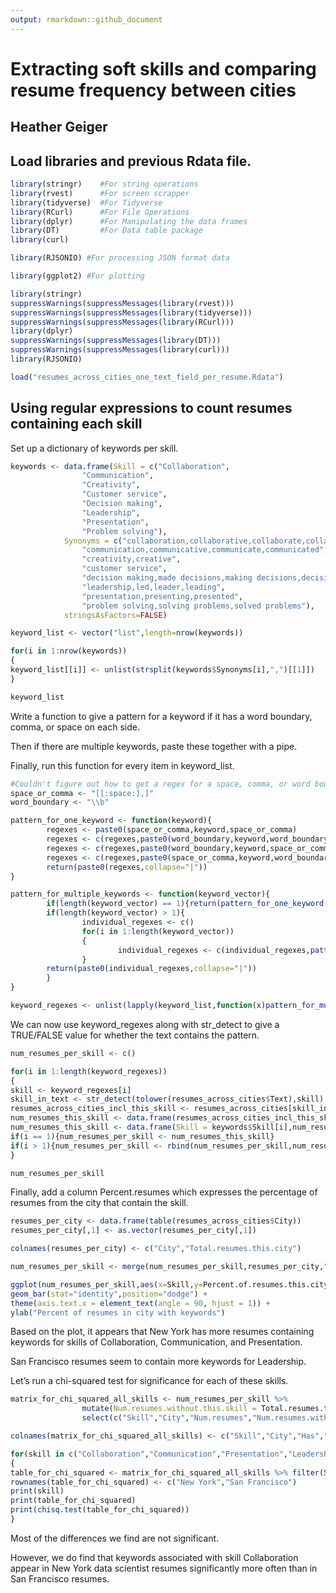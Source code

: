 ```yaml
---
output: rmarkdown::github_document
---
```


# Extracting soft skills and comparing resume frequency between cities
## Heather Geiger

## Load libraries and previous Rdata file.

```r
library(stringr)    #For string operations
library(rvest)      #For screen scrapper
library(tidyverse)  #For Tidyverse
library(RCurl)      #For File Operations
library(dplyr)      #For Manipulating the data frames
library(DT)         #For Data table package
library(curl)

library(RJSONIO) #For processing JSON format data

library(ggplot2) #For plotting
```

```r
library(stringr)
suppressWarnings(suppressMessages(library(rvest)))
suppressWarnings(suppressMessages(library(tidyverse)))
suppressWarnings(suppressMessages(library(RCurl)))
library(dplyr)
suppressWarnings(suppressMessages(library(DT)))
suppressWarnings(suppressMessages(library(curl)))
library(RJSONIO)
```

```r
load("resumes_across_cities_one_text_field_per_resume.Rdata")
```

## Using regular expressions to count resumes containing each skill

Set up a dictionary of keywords per skill.

```r
keywords <- data.frame(Skill = c("Collaboration",
				"Communication",
				"Creativity",
				"Customer service",
				"Decision making",
				"Leadership",
				"Presentation",
				"Problem solving"),
			Synonyms = c("collaboration,collaborative,collaborate,collaborated,team player,teamwork",
				"communication,communicative,communicate,communicated",
				"creativity,creative",
				"customer service",
				"decision making,made decisions,making decisions,decision maker",
				"leadership,led,leader,leading",
				"presentation,presenting,presented",
				"problem solving,solving problems,solved problems"),
			stringsAsFactors=FALSE)

keyword_list <- vector("list",length=nrow(keywords))

for(i in 1:nrow(keywords))
{
keyword_list[[i]] <- unlist(strsplit(keywords$Synonyms[i],",")[[1]])
}

keyword_list
```

Write a function to give a pattern for a keyword if it has a word boundary, comma, or space on each side.

Then if there are multiple keywords, paste these together with a pipe.

Finally, run this function for every item in keyword_list.

```r
#Couldn't figure out how to get a regex for a space, comma, or word boundary. However did get one that can get either a space or comma.
space_or_comma <- "[[:space:],]"
word_boundary <- "\\b"

pattern_for_one_keyword <- function(keyword){
        regexes <- paste0(space_or_comma,keyword,space_or_comma)
        regexes <- c(regexes,paste0(word_boundary,keyword,word_boundary))
        regexes <- c(regexes,paste0(word_boundary,keyword,space_or_comma))
        regexes <- c(regexes,paste0(space_or_comma,keyword,word_boundary))
        return(paste0(regexes,collapse="|"))
}

pattern_for_multiple_keywords <- function(keyword_vector){
        if(length(keyword_vector) == 1){return(pattern_for_one_keyword(keyword_vector))}
        if(length(keyword_vector) > 1){
                individual_regexes <- c()
                for(i in 1:length(keyword_vector))
                {
                        individual_regexes <- c(individual_regexes,pattern_for_one_keyword(keyword_vector[i]))
                }
        return(paste0(individual_regexes,collapse="|")) 
        }
}

keyword_regexes <- unlist(lapply(keyword_list,function(x)pattern_for_multiple_keywords(x)))
```

We can now use keyword_regexes along with str_detect to give a TRUE/FALSE value for whether the text contains the pattern.

```r
num_resumes_per_skill <- c()

for(i in 1:length(keyword_regexes))
{
skill <- keyword_regexes[i]
skill_in_text <- str_detect(tolower(resumes_across_cities$Text),skill)
resumes_across_cities_incl_this_skill <- resumes_across_cities[skill_in_text,]
num_resumes_this_skill <- data.frame(resumes_across_cities_incl_this_skill %>% group_by(City) %>% summarize(Num.resumes = n()),stringsAsFactors=FALSE)
num_resumes_this_skill <- data.frame(Skill = keywords$Skill[i],num_resumes_this_skill,stringsAsFactors=FALSE)
if(i == 1){num_resumes_per_skill <- num_resumes_this_skill}
if(i > 1){num_resumes_per_skill <- rbind(num_resumes_per_skill,num_resumes_this_skill)}
}

num_resumes_per_skill
```

Finally, add a column Percent.resumes which expresses the percentage of resumes from the city that contain the skill.

```r
resumes_per_city <- data.frame(table(resumes_across_cities$City))
resumes_per_city[,1] <- as.vector(resumes_per_city[,1])

colnames(resumes_per_city) <- c("City","Total.resumes.this.city")

num_resumes_per_skill <- merge(num_resumes_per_skill,resumes_per_city,"City") %>% mutate(Percent.of.resumes.this.city = round(Num.resumes*100/Total.resumes.this.city,digits=2))

ggplot(num_resumes_per_skill,aes(x=Skill,y=Percent.of.resumes.this.city,fill=City)) + 
geom_bar(stat="identity",position="dodge") + 
theme(axis.text.x = element_text(angle = 90, hjust = 1)) +
ylab("Percent of resumes in city with keywords")
```

Based on the plot, it appears that New York has more resumes containing keywords for skills of Collaboration, Communication, and Presentation.

San Francisco resumes seem to contain more keywords for Leadership.

Let's run a chi-squared test for significance for each of these skills.

```r
matrix_for_chi_squared_all_skills <- num_resumes_per_skill %>%
				mutate(Num.resumes.without.this.skill = Total.resumes.this.city - Num.resumes) %>%
				select(c("Skill","City","Num.resumes","Num.resumes.without.this.skill"))

colnames(matrix_for_chi_squared_all_skills) <- c("Skill","City","Has","Does.not.have")

for(skill in c("Collaboration","Communication","Presentation","Leadership"))
{
table_for_chi_squared <- matrix_for_chi_squared_all_skills %>% filter(Skill == skill) %>% select(c("Has","Does.not.have"))
rownames(table_for_chi_squared) <- c("New York","San Francisco")
print(skill)
print(table_for_chi_squared)
print(chisq.test(table_for_chi_squared))
}
```

Most of the differences we find are not significant.

However, we do find that keywords associated with skill Collaboration appear in New York data scientist resumes significantly more often than in San Francisco resumes.
